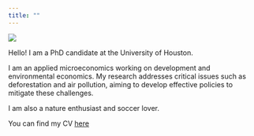 ```yaml
---
title: ""
---
```


![](images/profile_photo.jpg)

Hello! I am a PhD candidate at the University of Houston. 

I am an applied microeconomics working on development and environmental economics. My research addresses critical issues such as deforestation and air pollution, aiming to develop effective policies to mitigate these challenges. 

I am also a nature enthusiast and soccer lover.

You can find my CV [here](documents/angelo_santos_cv.pdf)


